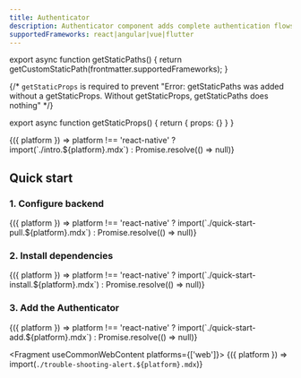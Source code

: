 ```yaml
---
title: Authenticator
description: Authenticator component adds complete authentication flows to your application with minimal boilerplate.
supportedFrameworks: react|angular|vue|flutter
---
```



export async function getStaticPaths() {
  return getCustomStaticPath(frontmatter.supportedFrameworks);
}

{/*  `getStaticProps` is required to prevent "Error: getStaticPaths was added without a getStaticProps. Without getStaticProps, getStaticPaths does nothing" */}

export async function getStaticProps() {
  return { props: {} }
}

<Fragment useCommonWebContent>
  {({ platform }) => platform !== 'react-native' ? import(`./intro.${platform}.mdx`) : Promise.resolve(() => null)}
</Fragment>

## Quick start

### 1. Configure backend

<Fragment useCommonWebContent>
  {({ platform }) => platform !== 'react-native' ? import(`./quick-start-pull.${platform}.mdx`) : Promise.resolve(() => null)}
</Fragment>

### 2. Install dependencies

<Fragment useCommonWebContent>
  {({ platform }) => platform !== 'react-native' ? import(`./quick-start-install.${platform}.mdx`) : Promise.resolve(() => null)}
</Fragment>

### 3. Add the Authenticator

<Fragment useCommonWebContent>
  {({ platform }) => platform !== 'react-native' ? import(`./quick-start-add.${platform}.mdx`) : Promise.resolve(() => null)}
</Fragment>

<Fragment useCommonWebContent platforms={['web']}>
  {({ platform }) => import(`./trouble-shooting-alert.${platform}.mdx`)}
</Fragment>

<NextSteps />
